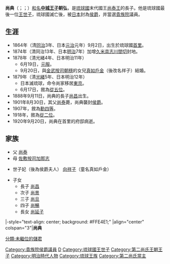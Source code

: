 {{東亞男性歷史人物
|名稱 =尚典
|身份 =[[琉球國|琉球]][[王世子|王世子]]、[[大日本帝國|日本]][[侯爵|侯爵]]
|國家 ={{flag|琉球國}} → {{flag|Empire of Japan}}
|屆數 =
|最高職務 =
|前任 = 
|繼任 = 
|畫像 =[[File:Marquis_Sho_Ten.JPG|200px]]
|說明 =尚典
|姓 =
|名 =
|姓名 =尚典
|字 =
|名乘 =朝弘
|位階 =[[從二位|從二位]]、[[勳四等|勳四等]]、[[侯爵|侯爵]]
|官職 =琉球[[王世子|王世子]] → 日本[[貴族院_(日本)|貴族院]]議員
|封爵 ={{flagicon|琉球國}}中城王子 → <br />{{flagicon|Empire of Japan}}子爵 → {{flagicon|Empire of Japan}}侯爵
|封號 =尚典侯
|御稱號 =
|宮號1 =
|宮號2 =
|封地 =[[久米具志川間切|久米具志川間切]]（1874年~1879年）
|神號 =
|尊號 =
|族裔 = 
|旗籍 =
|府邸 =
|世系 = 
|初名 =
|乳名 =
|幼名 =
|兒名 =
|童名 =
|小字 =
|別名 =
|號 =
|法號 =
|院號 =
|其他名號 =
|出生日期 ={{birth date|1864|9|2}}<br />（[[同治|同治]]三年八月二日）
|出生地點 ={{flag|琉球國}}[[首里城|首里城]]
|婚年 =
|逝世年 ={{death date and age|1920|9|20|1864|9|2}}<br />（[[大正|大正]]九年）
|逝世地 ={{flag|Empire of Japan}}[[沖繩縣|沖繩縣]][[首里城|首里城]]
|諡號 =
|墳墓 =
|父親 =[[尚泰王|尚泰王]]
|嫡母 =
|母親 =佐敷按司加那志
|元配 =
|正室 =
|妻 =[[尚祥子|尚祥子]]
|繼室 =
|平妻 =
|側室 =
|元配之父 =
|元配之嫡母 =
|元配之母 =
|正室之父 =
|正室之嫡母 =
|正室之母 =
|妻之父 =金武按司朝穩
|妻之嫡母 =
|妻之母 =
|繼室之父 =
|繼室之嫡母 =
|繼室之母 =
|平妻之父 =
|平妻之嫡母 =
|平妻之母 =
|兄弟 =
|姊妹 =
|嫡兄弟 =
|嫡姊妹 =
|庶兄弟 =
|庶姊妹 =
|同胞兄弟 =[[尚寅|尚寅]]
|同胞姊妹 =
|異母兄弟 =[[尚順|尚順]]<br />尚秀<br />尚光<br />尚時
|異母姊妹 =
|異父兄弟 =
|異父姊妹 =
|繼兄弟 =
|繼姊妹 =
|子 =[[尚昌|尚昌]]<br />[[尚景|尚景]]<br />[[尚旦|尚旦]]<br />[[尚暢|尚暢]]
|女 =[[尚延子|尚延子]]
|嫡子 =
|嫡女 =
|庶子 =
|庶女 =
|養子 =
|養女 =
|繼子 =
|繼女 =
|其他親屬 =妹夫、義弟：[[漢那憲和|漢那憲和]]<br />義孫：[[井伊直愛|井伊直愛]]
|出身 = 
|功名 = 
|經歷 =1874年~1879年：琉球王國王世子<br />1901年~1920年：大日本帝國侯爵<br />1901年8月~1920年9月：大日本帝國貴族院議員 
|著作 =
|注釋 =
}}
'''尚典'''（{{ryu|r=尚 典|kn=ショーティン|rm=Shoo Din|f=h}}；{{jpn|j=尚 典|hg=しょう てん|rm=Shō Ten}}；{{Bd|1864年|9月2日（[[同治|同治]]三年八月二日）|1920年|9月20日}}）[[和名|和名]]'''[[中城王子|中城王子]]朝弘'''，是[[琉球國|琉球國]]末代國王[[尚泰王|尚泰王]]的長子。他是琉球國最後一位[[王世子|王世子]]，琉球國滅亡後，被[[日本|日本]]封為[[侯爵|侯爵]]，并當選[[貴族院_(日本)|貴族院]]議員。

== 生涯 ==

*1864年（清[[同治|同治]]3年、日本[[元治|元治]]元年）9月2日，出生於琉球國[[首里|首里]]。
*1874年（清同治13年、日本[[明治|明治]]7年）加增[[久米具志川間切|久米具志川間切]]封地。
*1878年（清光緒4年、日本明治11年）
**6月19日，[[元服|元服]]。
**9月20日，與[[金武按司朝穩|金武按司朝穩]]的女兒[[真如戶金|真如戶金]]（後改名祥子）結婚。
*1879年（清[[光緒|光緒]]5年、日本明治12年）
**日本滅琉球，命令尚家移居[[東京|東京]]。
**6月17日，敘為[[從五位|從五位]]。
*1888年9月11日，尚典的長子[[尚昌|尚昌]]出生。
*1901年8月30日，其父[[尚泰|尚泰]]薨，尚典襲封[[侯爵|侯爵]]。
*1907年，敘為[[勳四等|勳四等]]。
*1918年，敘為[[從二位|從二位]]。
*1920年9月20日，尚典在首里的府邸病逝。

== 家族 ==

*父 [[尚泰|尚泰]]
*母 [[佐敷按司加那志|佐敷按司加那志]]

*世子妃（後為侯爵夫人） [[向祥子|向祥子]]（童名真如戶金）

*子女 
**長子 [[尚昌|尚昌]]
**次子 [[尚景|尚景]]
**三子 [[尚旦|尚旦]]
**四子 [[尚暢|尚暢]]
**長女 [[尚延子|尚延子]]

{{Wikisource author}}
{{commonscat|Shō Ten}}

{{start box}}
|-style="text-align: center; background: #FFE4E1;"
|align="center" colspan="3"|'''尚典'''
{{s-before|[[尚泰|尚泰]]}}
{{s-title|第二十代尚家当主|1901年—1920年}}
{{s-after|[[尚昌|尚昌]]}}
{{end box}}

{{DEFAULTSORT:Shō Ten}}
[[Category:貴族院侯爵議員|Category:貴族院侯爵議員]]
[[Category:琉球尚氏|D]]
[[Category:琉球國王世子|Category:琉球國王世子]]
[[Category:第二尚氏王朝王子|Category:第二尚氏王朝王子]]
[[Category:明治時代人物|Category:明治時代人物]]
[[Category:琉球王族|Category:琉球王族]]
[[分類:未繼位的儲君|分類:未繼位的儲君]]
[[Category:第二尚氏當主|Category:第二尚氏當主]]